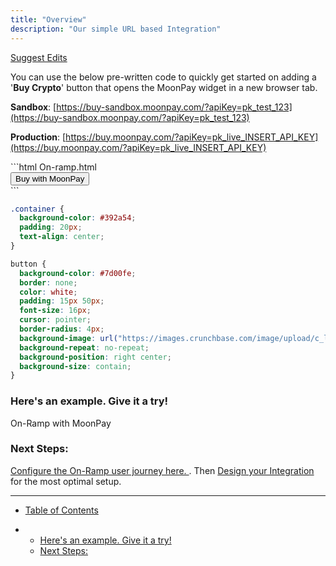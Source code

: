 ```yaml
---
title: "Overview"
description: "Our simple URL based Integration"
---
```


[Suggest Edits](/edit/on-ramp-integrate-using-simple-url)

You can use the below pre-written code to quickly get started on adding a '**Buy Crypto**' button that opens the MoonPay widget in a new browser tab.

**Sandbox**: [https://buy-sandbox.moonpay.com/?apiKey=pk_test_123](https://buy-sandbox.moonpay.com/?apiKey=pk_test_123)

**Production**: [https://buy.moonpay.com/?apiKey=pk_live_INSERT_API_KEY](https://buy.moonpay.com/?apiKey=pk_live_INSERT_API_KEY)

<CodeGroup>
  ```html On-ramp.html
  <!--Opens the MoonPay widget in a new browser tab-->
  <body>
      <div class="container">
          <button onclick="window.open('https://buy-sandbox.moonpay.com/?apiKey=pk_test_123', '_blank')">Buy with MoonPay</button>
      </div>
  </body>
  ```

```css On-ramp.css
.container {
  background-color: #392a54;
  padding: 20px;
  text-align: center;
}

button {
  background-color: #7d00fe;
  border: none;
  color: white;
  padding: 15px 50px;
  font-size: 16px;
  cursor: pointer;
  border-radius: 4px;
  background-image: url("https://images.crunchbase.com/image/upload/c_lpad,h_170,w_170,f_auto,b_white,q_auto:eco,dpr_1/jglje7ar0xc6j5lvai6t");
  background-repeat: no-repeat;
  background-position: right center;
  background-size: contain;
}
```

</CodeGroup>

### Here's an example. Give it a try!

On-Ramp with MoonPay

### Next Steps:

[Configure the On-Ramp user journey here. ](ramps-sdk-buy-params). Then [Design your Integration](design-your-integration) for the most optimal setup.

---

- [Table of Contents](#)

- - [Here's an example. Give it a try!](#heres-an-example-give-it-a-try)
  - [Next Steps:](#next-steps)
